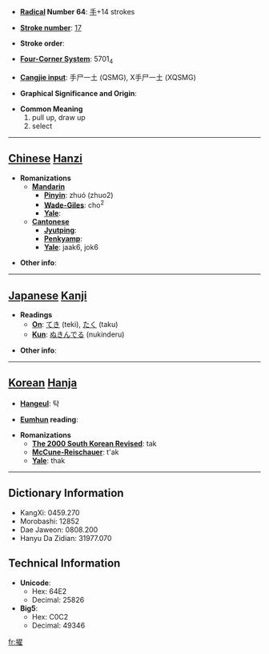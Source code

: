* '''[[Wiktionary:Chinese radical index| Radical]] Number 64''': [[Wiktionary:Chinese radical index 手|手]]+14 strokes

* '''[[Wiktionary:Chinese total strokes index|Stroke number]]''': [[Wiktionary:Chinese total strokes index 17|17]]

* '''Stroke order''': 

* '''[[Wiktionary:Chinese four corner index|Four-Corner System]]''': 5701<sub>4</sub>

* '''[[Wiktionary:Chinese Cangjie index|Cangjie input]]''': 手尸一土 (QSMG), X手尸一土 (XQSMG)

* '''Graphical Significance and Origin''': 

* '''Common Meaning'''
*#pull up, draw up
*# select


----

== [[Chinese]] [[Hanzi]] ==

* '''Romanizations'''
** '''[[Mandarin]]'''
*** '''[[Pinyin]]''': zhuó (zhuo2)
*** '''[[Wade-Giles]]''': cho<sup>2</sup>
*** '''[[Yale]]''': 
** '''[[Cantonese]]'''
*** '''[[Jyutping]]''':
*** '''[[Penkyamp]]''': 
*** '''[[Yale]]''': jaak6, jok6

* '''Other info''': 

----

== [[Japanese]] [[Kanji]] ==

* '''Readings'''
** '''[[On]]''': [[てき]] (teki), [[たく]] (taku)
** '''[[Kun]]''': [[ぬきんでる]] (nukinderu)

* '''Other info''':  

----

== [[Korean]] [[Hanja]] ==

* '''[[Hangeul]]''': 탁

* '''[[Eumhun]] reading''': 

* '''Romanizations'''
** '''[[The 2000 South Korean Revised Romanization|The 2000 South Korean Revised]]''': tak
** '''[[McCune-Reischauer]]''': t'ak
** '''[[Yale]]''': thak

----

== Dictionary Information ==

* KangXi: 0459.270
* Morobashi: 12852
* Dae Jaweon: 0808.200
* Hanyu Da Zidian: 31977.070

== Technical Information ==

* '''Unicode''':
** Hex: 64E2
** Decimal: 25826
* '''Big5''':
** Hex: C0C2
** Decimal: 49346

[[fr:擢]]